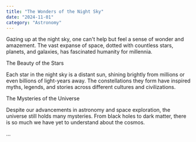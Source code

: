 ```yaml
---
title: "The Wonders of the Night Sky"
date: "2024-11-01"
category: "Astronomy"
---
```


Gazing up at the night sky, one can't help but feel a sense of wonder and amazement. The vast expanse of space, dotted with countless stars, planets, and galaxies, has fascinated humanity for millennia.

<Subtitle>The Beauty of the Stars</Subtitle>

Each star in the night sky is a distant sun, shining brightly from millions or even billions of light-years away. The constellations they form have inspired myths, legends, and stories across different cultures and civilizations.

<Subtitle>The Mysteries of the Universe</Subtitle>

Despite our advancements in astronomy and space exploration, the universe still holds many mysteries. From black holes to dark matter, there is so much we have yet to understand about the cosmos.

...
